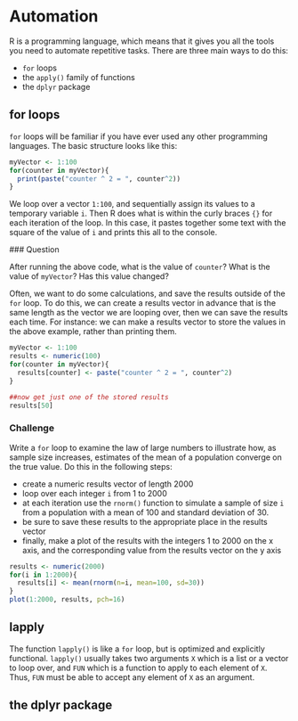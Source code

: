 # Automation

R is a programming language, which means that it gives you all the tools you need to automate repetitive tasks.  There are three main ways to do this:

* `for` loops
* the `apply()` family of functions
* the `dplyr` package

## for loops

`for` loops will be familiar if you have ever used any other programming languages.  The basic structure looks like this:

```r
myVector <- 1:100
for(counter in myVector){
  print(paste("counter ^ 2 = ", counter^2))
}
```

We loop over a vector `1:100`, and sequentially assign its values to a temporary variable `i`.  Then R does what is within the curly braces `{}` for each iteration of the loop.  In this case, it pastes together some text with the square of the value of `i` and prints this all to the console. 

###<span class="mega-octicon octicon-question"></span> Question

After running the above code, what is the value of `counter`? What is the value of `myVector`? Has this value changed?

Often, we want to do some calculations, and save the results outside of the `for` loop.  To do this, we can create a results vector in advance that is the same length as the vector we are looping over, then we can save the results each time. For instance: we can make a results vector to store the values in the above example, rather than printing them.

```r
myVector <- 1:100
results <- numeric(100)
for(counter in myVector){
  results[counter] <- paste("counter ^ 2 = ", counter^2)
}

##now get just one of the stored results
results[50]
```


### <span class="mega-octicon octicon-puzzle"></span> Challenge

Write a `for` loop to examine the law of large numbers to illustrate how, as sample size increases, estimates of the mean of a population converge on the true value.  Do this in the following steps:

* create a numeric results vector of length 2000
* loop over each integer `i` from 1 to 2000
* at each iteration use the `rnorm()` function to simulate a sample of size `i` from a population with a mean of 100 and standard deviation of 30.
* be sure to save these results to the appropriate place in the results vector
* finally, make a plot of the results with the integers 1 to 2000 on the x axis, and the corresponding value from the results vector on the y axis

```r
results <- numeric(2000)
for(i in 1:2000){
  results[i] <- mean(rnorm(n=i, mean=100, sd=30))
}
plot(1:2000, results, pch=16)
```

## lapply

The function `lapply()` is like a `for` loop, but is optimized and explicitly functional. `lapply()` usually takes two arguments `X` which is a list or a vector to loop over, and `FUN` which is a function to apply to each element of `X`.  Thus, `FUN` must be able to accept any element of `X` as an argument. 

## the dplyr package

